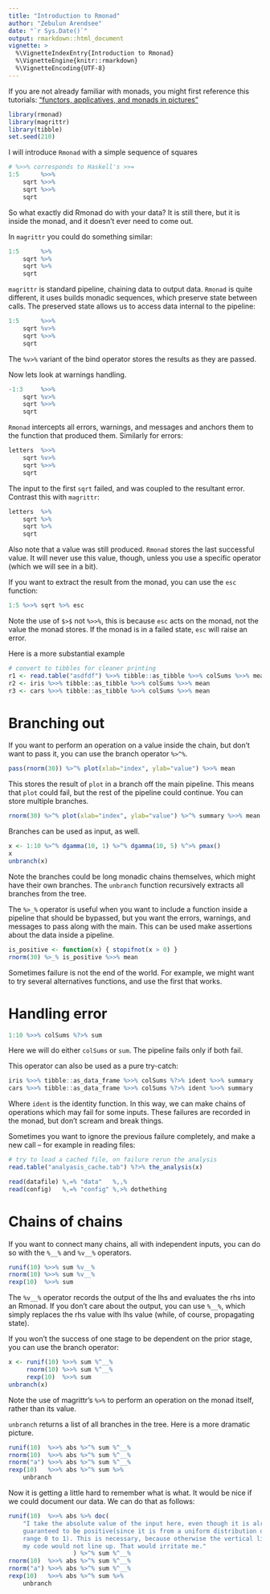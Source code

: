 ```yaml
---
title: "Introduction to Rmonad"
author: "Zebulun Arendsee"
date: "`r Sys.Date()`"
output: rmarkdown::html_document
vignette: >
  %\VignetteIndexEntry{Introduction to Rmonad}
  %\VignetteEngine{knitr::rmarkdown}
  %\VignetteEncoding{UTF-8}
---
```


If you are not already familiar with monads, you might first reference this
tutorials: ["functors, applicatives, and monads in
pictures"](http://adit.io/posts/2013-04-17-functors,_applicatives,_and_monads_in_pictures.html)


```r
library(rmonad)
library(magrittr)
library(tibble)
set.seed(210)
```

I will introduce `Rmonad` with a simple sequence of squares

```r
# %>>% corresponds to Haskell's >>=
1:5      %>>%
    sqrt %>>%
    sqrt %>>%
    sqrt
```

So what exactly did Rmonad do with your data? It is still there, but it is
inside the monad, and it doesn't ever need to come out.

In `magrittr` you could do something similar:

```r
1:5      %>%
    sqrt %>%
    sqrt %>%
    sqrt
```

`magrittr` is standard pipeline, chaining data to output data. `Rmonad` is
quite different, it uses builds monadic sequences, which preserve state between
calls. The preserved state allows us to access data internal to the pipeline:

```r
1:5      %>>%
    sqrt %v>%
    sqrt %>>%
    sqrt
```

The `%v>%` variant of the bind operator stores the results as they are passed.

Now lets look at warnings handling.

```r
-1:3     %>>%
    sqrt %v>%
    sqrt %>>%
    sqrt
```

`Rmonad` intercepts all errors, warnings, and messages and anchors them to the
function that produced them. Similarly for errors:

```r
letters  %>>%
    sqrt %v>%
    sqrt %>>%
    sqrt
```

The input to the first `sqrt` failed, and was coupled to the resultant error.
Contrast this with `magrittr`:

```r
letters  %>%
    sqrt %>%
    sqrt %>%
    sqrt
```

Also note that a value was still produced. `Rmonad` stores the last successful
value. It will never use this value, though, unless you use a specific operator
(which we will see in a bit).

If you want to extract the result from the monad, you can use the `esc`
function:

```r
1:5 %>>% sqrt %>% esc
```

Note the use of `$>$` not `%>>%`, this is because `esc` acts on the monad, not
the value the monad stores. If the monad is in a failed state, `esc` will raise
an error.


Here is a more substantial example

```r
# convert to tibbles for cleaner printing
r1 <- read.table("asdfdf") %>>% tibble::as_tibble %>>% colSums %>>% mean
r2 <- iris %>>% tibble::as_tibble %>>% colSums %>>% mean
r3 <- cars %>>% tibble::as_tibble %>>% colSums %>>% mean
```

# Branching out

If you want to perform an operation on a value inside the chain, but don't want
to pass it, you can use the branch operator `%>^%`.

```r
pass(rnorm(30)) %>^% plot(xlab="index", ylab="value") %>>% mean
```

This stores the result of `plot` in a branch off the main pipeline. This means
that `plot` could fail, but the rest of the pipeline could continue. You can
store multiple branches.

```r
rnorm(30) %>^% plot(xlab="index", ylab="value") %>^% summary %>>% mean
```

Branches can be used as input, as well.

```r
x <- 1:10 %>^% dgamma(10, 1) %>^% dgamma(10, 5) %^>% pmax()
x
unbranch(x)
```

Note the branches could be long monadic chains themselves, which might have
their own branches. The `unbranch` function recursively extracts all branches
from the tree.

The `%>_%` operator is useful when you want to include a function inside a
pipeline that should be bypassed, but you want the errors, warnings, and
messages to pass along with the main. This can be used make assertions about
the data inside a pipeline.

```r
is_positive <- function(x) { stopifnot(x > 0) }
rnorm(30) %>_% is_positive %>>% mean
```

Sometimes failure is not the end of the world. For example, we might want to
try several alternatives functions, and use the first that works. 


# Handling error

```r
1:10 %>>% colSums %?>% sum
```

Here we will do either `colSums` or `sum`. The pipeline fails only if both
fail.

This operator can also be used as a pure try-catch:

```r
iris %>>% tibble::as_data_frame %>>% colSums %?>% ident %>>% summary
cars %>>% tibble::as_data_frame %>>% colSums %?>% ident %>>% summary
```

Where `ident` is the identity function. In this way, we can make chains of
operations which may fail for some inputs. These failures are recorded in the
monad, but don't scream and break things.

Sometimes you want to ignore the previous failure completely, and make a new
call -- for example in reading files:

```r
# try to load a cached file, on failure rerun the analysis
read.table("analyasis_cache.tab") %?>% the_analysis(x)
```

```r
read(datafile) %,=% "data"   %,,%
read(config)   %,=% "config" %,>% dothething
```

# Chains of chains

If you want to connect many chains, all with independent inputs, you can do so
with the `%__%` and `%v__%` operators.

```r
runif(10) %>>% sum %v__%
rnorm(10) %>>% sum %v__%
rexp(10)  %>>% sum
```

The `%v__%` operator records the output of the lhs and evaluates the rhs into
an Rmonad. If you don't care about the output, you can use `%__%`, which simply
replaces the rhs value with lhs value (while, of course, propagating state).

If you won't the success of one stage to be dependent on the prior stage, you
can use the branch operator:

```r
x <- runif(10) %>>% sum %^__%
     rnorm(10) %>>% sum %^__%
     rexp(10)  %>>% sum
unbranch(x)
```

Note the use of magrittr's `%>%` to perform an operation on the monad itself,
rather than its value.

`unbranch` returns a list of all branches in the tree. Here is a more dramatic picture.

```r
runif(10)  %>>% abs %>^% sum %^__%
rnorm(10)  %>>% abs %>^% sum %^__%
rnorm("a") %>>% abs %>^% sum %^__%
rexp(10)   %>>% abs %>^% sum %>%
    unbranch
```

Now it is getting a little hard to remember what is what. It would be nice if
we could document our data. We can do that as follows:

```r
runif(10)  %>>% abs %>% doc(
    "I take the absolute value of the input here, even though it is already
    guaranteed to be positive(since it is from a uniform distribution on the
    range 0 to 1). This is necessary, because otherwise the vertical lines in
    my code would not line up. That would irritate me."
                  ) %>^% sum %^__%
rnorm(10)  %>>% abs %>^% sum %^__%
rnorm("a") %>>% abs %>^% sum %^__%
rexp(10)   %>>% abs %>^% sum %>%
    unbranch
```
